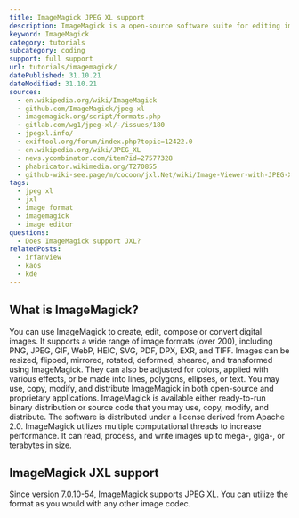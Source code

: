 ```yaml
---
title: ImageMagick JPEG XL support
description: ImageMagick is a open-source software suite for editing images. Learn how to use JXL images within ImageMagick.
keyword: ImageMagick
category: tutorials
subcategory: coding
support: full support
url: tutorials/imagemagick/
datePublished: 31.10.21
dateModified: 31.10.21
sources:
  - en.wikipedia.org/wiki/ImageMagick
  - github.com/ImageMagick/jpeg-xl
  - imagemagick.org/script/formats.php
  - gitlab.com/wg1/jpeg-xl/-/issues/180
  - jpegxl.info/
  - exiftool.org/forum/index.php?topic=12422.0
  - en.wikipedia.org/wiki/JPEG_XL
  - news.ycombinator.com/item?id=27577328
  - phabricator.wikimedia.org/T270855
  - github-wiki-see.page/m/cocoon/jxl.Net/wiki/Image-Viewer-with-JPEG-XL-SUpport
tags:
  - jpeg xl
  - jxl
  - image format
  - imagemagick
  - image editor
questions:
  - Does ImageMagick support JXL?
relatedPosts:
  - irfanview
  - kaos
  - kde
---
```


## What is ImageMagick?

You can use ImageMagick to create, edit, compose or convert digital images. It supports a wide range of image formats (over 200), including PNG, JPEG, GIF, WebP, HEIC, SVG, PDF, DPX, EXR, and TIFF. Images can be resized, flipped, mirrored, rotated, deformed, sheared, and transformed using ImageMagick. They can also be adjusted for colors, applied with various effects, or be made into lines, polygons, ellipses, or text. You may use, copy, modify, and distribute ImageMagick in both open-source and proprietary applications. ImageMagick is available either ready-to-run binary distribution or source code that you may use, copy, modify, and distribute. The software is distributed under a license derived from Apache 2.0. ImageMagick utilizes multiple computational threads to increase performance. It can read, process, and write images up to mega-, giga-, or terabytes in size.

## ImageMagick JXL support

Since version 7.0.10-54, ImageMagick supports JPEG XL. You can utilize the format as you would with any other image codec.
